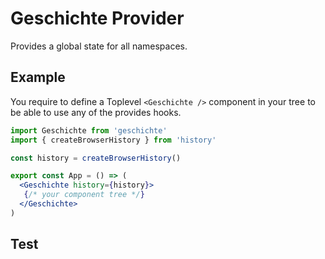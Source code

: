 

<Meta title="Components|Geschichte" />

# Geschichte Provider

Provides a global state for all namespaces.

<Props of={Geschichte} />

## Example

You require to define a Toplevel `<Geschichte />` component in your tree to be able
to use any of the provides hooks.


```jsx harmony
import Geschichte from 'geschichte'
import { createBrowserHistory } from 'history'

const history = createBrowserHistory()

export const App = () => (
  <Geschichte history={history}>
   {/* your component tree */}
  </Geschichte>
)
```

## Test

<App />
